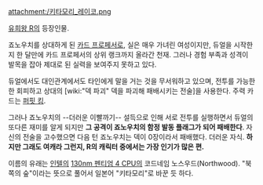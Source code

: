 attachment:/키타모리_레이코.png

[[유희왕 R]]의 등장인물.

죠노우치를 상대하게 된 [[카드 프로페서]]로, 실은 매우 가녀린 여성이지만, 듀얼을 시작한 지 한 달만에 카드 프로페서의 상위 랭크까지 올라간 천재. 그러나 경험 부족과 성격이 발목을 잡아 제대로 된 실력을 보여주지 못하고 있다. 

듀얼에서도 대인관계에서도 타인에게 말을 거는 것을 무서워하고 있으며, 전투를 가능한 한 회피하고 상대의 [wiki:"덱 파괴" 덱을 파괴해 패배시키는 전술]을 사용한다. 주력 카드는 [[퍼핏 킹]]. 

그러나 죠노우치의 --더러운 이빨까기-- 설득으로 인해 서로 전투를 실행하면서 듀얼의 또다른 재미를 알게 되지만 '''그 공격이 죠노우치의 함정 발동 플래그가 되어 패배한다'''. 자신의 전술을 고수했으면 다음 턴 죠노우치는 덱이 0장이라서 패배했다. 더러운 자식. '''하지만 그래도 여캐라 그런지, R의 캐릭터 중에서는 가장 인기가 많은 편.'''

이름의 유래는 [[인텔]]의 [[인텔 펜티엄4 시리즈|130nm 펜티엄 4 CPU]]의 코드네임 노스우드(Northwood). "북쪽의 숲"이라는 뜻으로 풀어서 일본어 "키타모리"로 바꾼 듯 하다.
